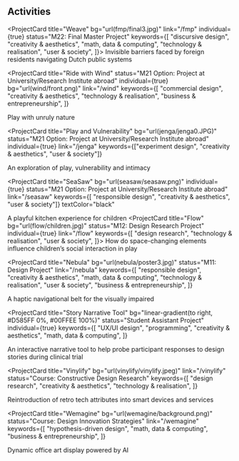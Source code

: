 
## Activities

<ProjectCard
  title="Weave"
  bg="url(fmp/final3.jpg)"
  link="/fmp"
  individual={true}
  status="M22: Final Master Project"
  keywords={[
    "discursive design",
    "creativity & aesthetics",
    "math, data & computing",
    "technology & realisation",
    "user & society",
]}> Invisible barriers faced by foreign residents navigating Dutch public systems

</ProjectCard>

<ProjectCard
  title="Ride with Wind"
  status="M21 Option: Project at University/Research Institute abroad"
  individual={true}
  bg="url(wind/front.png)"
  link="/wind"
  keywords={[
    "commercial design",
    "creativity & aesthetics",
    "technology & realisation",
    "business & entrepreneurship",
  ]}
>
  Play with unruly nature
</ProjectCard>

<ProjectCard
  title="Play and Vulnerability"
  bg="url(jenga/jenga0.JPG)"
  status="M21 Option: Project at University/Research Institute abroad"
  individual={true}
  link="/jenga"
  keywords={["experiment design", "creativity & aesthetics", "user & society"]}
>
  An exploration of play, vulnerability and intimacy
</ProjectCard>

<ProjectCard
  title="SeaSaw"
  bg="url(seasaw/seasaw.png)"
  individual={true}
  status="M21 Option: Project at University/Research Institute abroad"
  link="/seasaw"
  keywords={[ "responsible design", "creativity & aesthetics", "user & society"]}
  textColor="black"
>
  A playful kitchen experience for children
</ProjectCard>
<ProjectCard
  title="Flow"
  bg="url(flow/children.jpg)"
  status="M12: Design Research Project"
  individual={true}
  link="/flow"
  keywords={[
    "design research",
    "technology & realisation",
    "user & society",
]}>
How do space-changing elements influence children’s social interaction in play

</ProjectCard>

<ProjectCard
  title="Nebula"
  bg="url(nebula/poster3.jpg)"
  status="M11: Design Project"
  link="/nebula"
  keywords={[
    "responsible design",
    "creativity & aesthetics",
    "math, data & computing",
    "technology & realisation",
    "user & society",
    "business & entrepreneurship",
  ]}
>
  A haptic navigational belt for the visually impaired
</ProjectCard>

<!--  <ProjectCard
title="Meet"
bg="linear-gradient(to right, #662D8C 0%, #ED1E79 100%)"
status="Completed"
keywords={["internet of things", "growing systems"]}

> An IoT device for your distant loved ones

</ProjectCard> -->

<!-- <ProjectCard
title="Kami"
bg="linear-gradient(to right, #D4145A 0%, #FBB03B 100%)"
status="Completed"
keywords={["pragmatism philosophy"]}

> When a booking rental service connects the past, current and future

</ProjectCard>  -->

<ProjectCard
  title="Story Narrative Tool"
  bg="linear-gradient(to right, #D585FF 0%, #00FFEE 100%)"
  status="Student Assistant Project"
  individual={true}
  keywords={[
    "UX/UI design",
    "programming",
    "creativity & aesthetics",
    "math, data & computing",
  ]}
>
  An interactive narrative tool to help probe participant responses to design
  stories during clinical trial
</ProjectCard>

<ProjectCard
  title="Vinylify"
  bg="url(vinylify/vinylify.jpeg)"
  link="/vinylify"
  status="Course: Constructive Design Research"
  keywords={[
    "design research",
    "creativity & aesthetics",
    "technology & realisation",
  ]}
>
  Reintroduction of retro tech attributes into smart devices and services
</ProjectCard>

<!--
<ProjectCard
  title="Who care for the carers"
  bg="linear-gradient(to right, #D585FF 0%, #00FFEE 100%)"
  status="Completed"
  keywords={[
    "healthcare",
    "mental health",
    "ui/ux design",
    "design sprint",
    "dutch design week",
  ]}
></ProjectCard> -->

<ProjectCard
  title="Wemagine"
  bg="url(wemagine/background.png)"
  status="Course: Design Innovation Strategies"
  link="/wemagine"
  keywords={[
    "hypothesis-driven design",
    "math, data & computing",
    "business & entrepreneurship",
  ]}
>
  Dynamic office art display powered by AI
</ProjectCard>

<!--
<ProjectCard
  title="Face Recognition"
  bg="linear-gradient(to right, #D585FF 0%, #00FFEE 100%)"
  status="Completed"
  link="/face"
  keywords={["artificial intelligence", "neural network"]}
>
  Applied artificial intelligence in facial recognition
</ProjectCard>

<ProjectCard
  title="Argonaut"
  bg="linear-gradient(to right, #D585FF 0%, #00FFEE 100%)"
  status="Completed"
  link="/argonaut"
  keywords={["micro-frontend architecture", "typescript", "corporate project"]}
>
  Micro frontend framework with run-time integration
</ProjectCard>
-->
